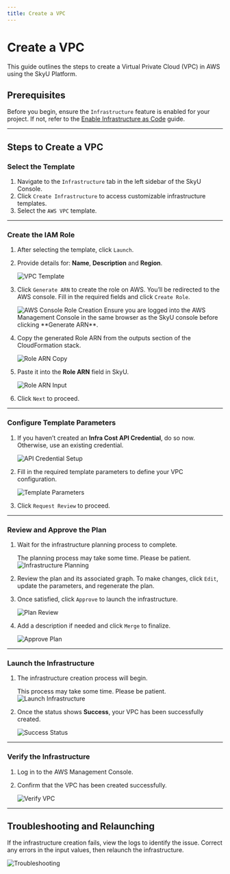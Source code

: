 ```yaml
---
title: Create a VPC
---
```



# Create a VPC

This guide outlines the steps to create a Virtual Private Cloud (VPC) in AWS using the SkyU Platform.

## Prerequisites

Before you begin, ensure the `Infrastructure` feature is enabled for your project. If not, refer to the [Enable Infrastructure as Code](/docs/infrastructure/enable-feature) guide.

---

## Steps to Create a VPC

<Steps>

### Select the Template

1. Navigate to the `Infrastructure` tab in the left sidebar of the SkyU Console.
2. Click `Create Infrastructure` to access customizable infrastructure templates.
3. Select the `AWS VPC` template.

---

### Create the IAM Role

1. After selecting the template, click `Launch`.
2. Provide details for: **Name**, **Description** and **Region**.

   <Image src="/assets/images/tutorials/infrastructure/aws_vpc/vpc-1.png" alt="VPC Template" width={1000} height={500} />

3. Click `Generate ARN` to create the role on AWS. You’ll be redirected to the AWS console. Fill in the required fields and click `Create Role`.

   <Image src="/assets/images/tutorials/infrastructure/aws_vpc/vpc-2.png" alt="AWS Console Role Creation" width={1000} height={500} />

   <Callout type="info">
   Ensure you are logged into the AWS Management Console in the same browser as the SkyU console before clicking **Generate ARN**.
   </Callout>

4. Copy the generated Role ARN from the outputs section of the CloudFormation stack.

   <Image src="/assets/images/tutorials/infrastructure/aws_vpc/vpc-3.png" alt="Role ARN Copy" width={1000} height={500} />

5. Paste it into the **Role ARN** field in SkyU.

   <Image src="/assets/images/tutorials/infrastructure/aws_vpc/vpc-4.png" alt="Role ARN Input" width={1000} height={500} />

6. Click `Next` to proceed.

---

### Configure Template Parameters

1. If you haven’t created an **Infra Cost API Credential**, do so now. Otherwise, use an existing credential.

   <Image src="/assets/images/tutorials/infrastructure/aws_vpc/vpc-5.png" alt="API Credential Setup" width={1000} height={500} />

2. Fill in the required template parameters to define your VPC configuration.

   <Image src="/assets/images/tutorials/infrastructure/aws_vpc/vpc-6.png" alt="Template Parameters" width={1000} height={500} />

3. Click `Request Review` to proceed.

---

### Review and Approve the Plan

1. Wait for the infrastructure planning process to complete.

   <Callout type="info">
   The planning process may take some time. Please be patient.
   </Callout>

   <Image src="/assets/images/tutorials/infrastructure/aws_vpc/vpc-7.png" alt="Infrastructure Planning" width={1000} height={500} />

2. Review the plan and its associated graph. To make changes, click `Edit`, update the parameters, and regenerate the plan.

3. Once satisfied, click `Approve` to launch the infrastructure.

   <Image src="/assets/images/tutorials/infrastructure/aws_vpc/vpc-8.png" alt="Plan Review" width={1000} height={500} />

4. Add a description if needed and click `Merge` to finalize.

   <Image src="/assets/images/tutorials/infrastructure/aws_vpc/vpc-9.png" alt="Approve Plan" width={1000} height={500} />

---

### Launch the Infrastructure

1. The infrastructure creation process will begin. 

   <Callout type="info">
   This process may take some time. Please be patient.
   </Callout>

   <Image src="/assets/images/tutorials/infrastructure/aws_vpc/vpc-10.png" alt="Launch Infrastructure" width={1000} height={500} />

2. Once the status shows **Success**, your VPC has been successfully created.

   <Image src="/assets/images/tutorials/infrastructure/aws_vpc/vpc-11.png" alt="Success Status" width={1000} height={500} />

---

### Verify the Infrastructure

1. Log in to the AWS Management Console.
2. Confirm that the VPC has been created successfully.

   <Image src="/assets/images/tutorials/infrastructure/aws_vpc/vpc-12.png" alt="Verify VPC" width={1000} height={500} />

---

</Steps>

## Troubleshooting and Relaunching

   If the infrastructure creation fails, view the logs to identify the issue. Correct any errors in the input values, then relaunch the infrastructure.

   <Image src="/assets/images/tutorials/infrastructure/aws_vpc/vpc-13.png" alt="Troubleshooting" width={1000} height={500} />


